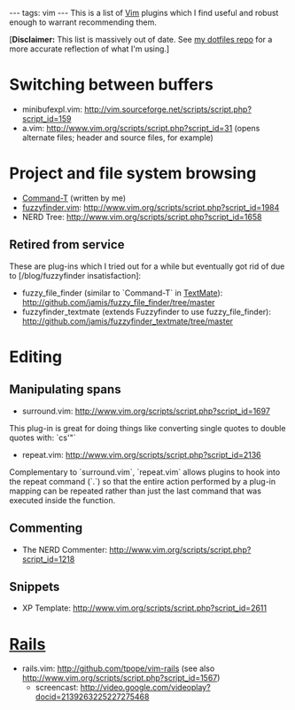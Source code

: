 ---
tags: vim
---
This is a list of [[Vim]] plugins which I find useful and robust enough to warrant recommending them.

['''Disclaimer:''' This list is massively out of date. See [https://github.com/wincent/wincent/ my dotfiles repo] for a more accurate reflection of what I'm using.]

= Switching between buffers =

* minibufexpl.vim: http://vim.sourceforge.net/scripts/script.php?script_id=159
* a.vim: http://www.vim.org/scripts/script.php?script_id=31 (opens alternate files; header and source files, for example)

= Project and file system browsing =

* [[Command-T]] (written by me)
* [[fuzzyfinder.vim]]: http://www.vim.org/scripts/script.php?script_id=1984
* NERD Tree: http://www.vim.org/scripts/script.php?script_id=1658

== Retired from service ==

These are plug-ins which I tried out for a while but eventually got rid of due to [/blog/fuzzyfinder insatisfaction]:

* fuzzy_file_finder (similar to `Command-T` in [[TextMate]]): http://github.com/jamis/fuzzy_file_finder/tree/master
* fuzzyfinder_textmate (extends Fuzzyfinder to use fuzzy_file_finder): http://github.com/jamis/fuzzyfinder_textmate/tree/master

= Editing =

== Manipulating spans ==

* surround.vim: http://www.vim.org/scripts/script.php?script_id=1697

This plug-in is great for doing things like converting single quotes to double quotes with: `cs'"`

* repeat.vim: http://www.vim.org/scripts/script.php?script_id=2136

Complementary to `surround.vim`, `repeat.vim` allows plugins to hook into the repeat command (`.`) so that the entire action performed by a plug-in mapping can be repeated rather than just the last command that was executed inside the function.

== Commenting ==

* The NERD Commenter: http://www.vim.org/scripts/script.php?script_id=1218

== Snippets ==

* XP Template: http://www.vim.org/scripts/script.php?script_id=2611

= [[Rails]] =

* rails.vim: http://github.com/tpope/vim-rails (see also http://www.vim.org/scripts/script.php?script_id=1567)
** screencast: http://video.google.com/videoplay?docid=2139263225227275468
